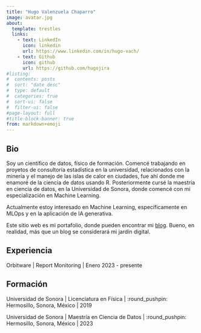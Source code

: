 ```yaml
---
title: "Hugo Valenzuela Chaparro"
image: avatar.jpg
about:
  template: trestles
  links:
    - text: LinkedIn
      icon: linkedin
      url: https://www.linkedin.com/in/hugo-vach/
    - text: Github
      icon: github
      url: https://github.com/hugojira
#listing:
#  contents: posts
#  sort: "date desc"
#  type: default
#  categories: true
#  sort-ui: false
#  filter-ui: false
#page-layout: full
#title-block-banner: true
from: markdown+emoji
---
```


::: column-page

## Bio

Soy un científico de datos, físico de formación. Comencé trabajando en proyetos de consultoría estadística en la universidad, relacionados con la minería y el manejo de las islas de calor en ciudades, fue ahí donde me enamoré de la ciencia de datos usando R. Posteriormente cursé la maestría en ciencia de datos, en la Universidad de Sonora, donde comencé con mi especialización en Machine Learning.

Actualmente estoy interesado en Machine Learning, específicamente en MLOps y en la aplicación de IA generativa.

Este sitio web es mi portafolio, donde pueden encontrar mi [blog](blog.qmd). Bueno, en realidad, más que un blog se considerará mi jardín digital.

## Experiencia

Orbitware \| Report Monitoring \| Enero 2023 - presente

## Formación

Universidad de Sonora \| Licenciatura en Física \| :round_pushpin: Hermosillo, Sonora, México \| 2019

Universidad de Sonora \| Maestría en Ciencia de Datos \| :round_pushpin: Hermosillo, Sonora, México \| 2023


:::

